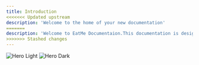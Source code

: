```yaml
---
title: Introduction
<<<<<<< Updated upstream
description: 'Welcome to the home of your new documentation'
=======
description: 'Welcome to EatMe Documentaion.This documentation is designed to help users find the necessary guides, references, and processes needed for their work. From user guides to developer instructions, you’ll find everything here.'
>>>>>>> Stashed changes
---
```


<img
  className="block dark:hidden"
  src="/images/hero-light.svg"
  alt="Hero Light"
/>
<img
  className="hidden dark:block"
  src="/images/hero-dark.svg"
  alt="Hero Dark"
/>


